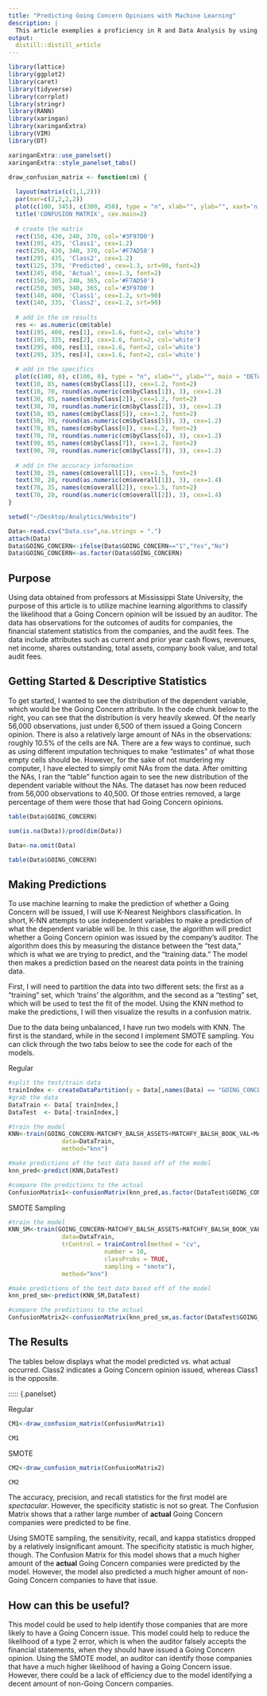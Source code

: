 ```yaml
---
title: "Predicting Going Concern Opinions with Machine Learning"
description: |
  This article exemplies a proficiency in R and Data Analysis by using machine learning models to make predictions of Going Concern opinions. 
output: 
  distill::distill_article
---
```


```r
library(lattice)
library(ggplot2)
library(caret)
library(tidyverse)
library(corrplot)
library(stringr)
library(RANN)
library(xaringan)
library(xaringanExtra)
library(VIM)
library(DT)

xaringanExtra::use_panelset()
xaringanExtra::style_panelset_tabs()

draw_confusion_matrix <- function(cm) {
 
  layout(matrix(c(1,1,2)))
  par(mar=c(2,2,2,2))
  plot(c(100, 345), c(300, 450), type = "n", xlab="", ylab="", xaxt='n', yaxt='n')
  title('CONFUSION MATRIX', cex.main=2)
 
  # create the matrix
  rect(150, 430, 240, 370, col='#3F97D0')
  text(195, 435, 'Class1', cex=1.2)
  rect(250, 430, 340, 370, col='#F7AD50')
  text(295, 435, 'Class2', cex=1.2)
  text(125, 370, 'Predicted', cex=1.3, srt=90, font=2)
  text(245, 450, 'Actual', cex=1.3, font=2)
  rect(150, 305, 240, 365, col='#F7AD50')
  rect(250, 305, 340, 365, col='#3F97D0')
  text(140, 400, 'Class1', cex=1.2, srt=90)
  text(140, 335, 'Class2', cex=1.2, srt=90)
 
  # add in the cm results
  res <- as.numeric(cm$table)
  text(195, 400, res[1], cex=1.6, font=2, col='white')
  text(195, 335, res[2], cex=1.6, font=2, col='white')
  text(295, 400, res[3], cex=1.6, font=2, col='white')
  text(295, 335, res[4], cex=1.6, font=2, col='white')
 
  # add in the specifics
  plot(c(100, 0), c(100, 0), type = "n", xlab="", ylab="", main = "DETAILS", xaxt='n', yaxt='n')
  text(10, 85, names(cm$byClass[1]), cex=1.2, font=2)
  text(10, 70, round(as.numeric(cm$byClass[1]), 3), cex=1.2)
  text(30, 85, names(cm$byClass[2]), cex=1.2, font=2)
  text(30, 70, round(as.numeric(cm$byClass[2]), 3), cex=1.2)
  text(50, 85, names(cm$byClass[5]), cex=1.2, font=2)
  text(50, 70, round(as.numeric(cm$byClass[5]), 3), cex=1.2)
  text(70, 85, names(cm$byClass[6]), cex=1.2, font=2)
  text(70, 70, round(as.numeric(cm$byClass[6]), 3), cex=1.2)
  text(90, 85, names(cm$byClass[7]), cex=1.2, font=2)
  text(90, 70, round(as.numeric(cm$byClass[7]), 3), cex=1.2)
 
  # add in the accuracy information
  text(30, 35, names(cm$overall[1]), cex=1.5, font=2)
  text(30, 20, round(as.numeric(cm$overall[1]), 3), cex=1.4)
  text(70, 35, names(cm$overall[2]), cex=1.5, font=2)
  text(70, 20, round(as.numeric(cm$overall[2]), 3), cex=1.4)
} 
```

```r
setwd("~/Desktop/Analytics/Website")

Data<-read.csv("Data.csv",na.strings = ".")
attach(Data)
Data$GOING_CONCERN<-ifelse(Data$GOING_CONCERN=="1","Yes","No")
Data$GOING_CONCERN<-as.factor(Data$GOING_CONCERN)
```

## Purpose

Using data obtained from professors at Mississippi State University, the purpose of this article is to utilize machine learning algorithms to classify the likelihood that a Going Concern opinion will be issued by an auditor. The data has observations for the outcomes of audits for companies, the financial statement statistics from the companies, and the audit fees. The data include attributes such as current and prior year cash flows, revenues, net income, shares outstanding, total assets, company book value, and total audit fees.  

## Getting Started & Descriptive Statistics

To get started, I wanted to see the distribution of the dependent variable, which would be the Going Concern attribute. In the code chunk below to the right, you can see that the distribution is very heavily skewed. Of the nearly 56,000 observations, just under 6,500 of them issued a Going Concern opinion. There is also a relatively large amount of NAs in the observations: roughly 10.5% of the cells are NA. There are a few ways to continue, such as using different imputation techniques to make "estimates" of what those empty cells should be. However, for the sake of not murdering my computer, I have elected to simply omit NAs from the data. After omitting the NAs, I ran the "table" function again to see the new distribution of the dependent variable without the NAs. The dataset has now been reduced from 56,000 observations to 40,500. Of those entries removed, a large percentage of them were those that had Going Concern opinions.

<aside>
```r
table(Data$GOING_CONCERN)

sum(is.na(Data))/prod(dim(Data))

Data<-na.omit(Data)

table(Data$GOING_CONCERN)
```
</aside>  

## Making Predictions

To use machine learning to make the prediction of whether a Going Concern will be issued, I will use K-Nearest Neighbors classification. In short, K-NN attempts to use independent variables to make a prediction of what the dependent variable will be. In this case, the algorithm will predict whether a Going Concern opinion was issued by the company's auditor. The algorithm does this by measuring the distance between the "test data," which is what we are trying to predict, and the "training data." The model then makes a prediction based on the nearest data points in the training data. 

First, I will need to partition the data into two different sets: the first as a "training" set, which 'trains' the algorithm, and the second as a "testing" set, which will be used to test the fit of the model. Using the KNN method to make the predictions, I will then visualize the results in a confusion matrix. 

Due to the data being unbalanced, I have run two models with KNN. The first is the standard, while in the second I implement SMOTE sampling. You can click through the two tabs below to see the code for each of the models.

::::: {.panelset}

::: {.panel}
[Regular]{.panel-name}

```r
#split the test/train data
trainIndex <- createDataPartition(y = Data[,names(Data) == "GOING_CONCERN"], p = .6, list = FALSE, times = 1)
#grab the data
DataTrain <- Data[ trainIndex,]
DataTest  <- Data[-trainIndex,]

#train the model 
KNN<-train(GOING_CONCERN~MATCHFY_BALSH_ASSETS+MATCHFY_BALSH_BOOK_VAL+MATCHFY_CSHFLST_CHANGE_TTM+MATCHFY_CSHFLST_OP_ACT_TTM+MATCHFY_INCMST_NETINC_TTM+PRIORFY_INCMST_NETINC_TTM+PRIORFY_BALSH_BOOK_VAL+MATCHFY_SUM_AUDFEES+PRIORFY_SUM_AUDFEES+CIK_Code,
               data=DataTrain,
               method="knn")

#make predictions of the test data based off of the model 
knn_pred<-predict(KNN,DataTest)

#compare the predictions to the actual
ConfusionMatrix1<-confusionMatrix(knn_pred,as.factor(DataTest$GOING_CONCERN))
```

:::

::: {.panel}
[SMOTE Sampling]{.panel-name}

```r
#train the model 
KNN_SM<-train(GOING_CONCERN~MATCHFY_BALSH_ASSETS+MATCHFY_BALSH_BOOK_VAL+MATCHFY_CSHFLST_CHANGE_TTM+MATCHFY_CSHFLST_OP_ACT_TTM+MATCHFY_INCMST_NETINC_TTM+PRIORFY_INCMST_NETINC_TTM+PRIORFY_BALSH_BOOK_VAL+MATCHFY_SUM_AUDFEES+PRIORFY_SUM_AUDFEES+CIK_Code,
               data=DataTrain,
               trControl = trainControl(method = "cv",
                           number = 10,
                           classProbs = TRUE,
                           sampling = "smote"),
               method="knn")

#make predictions of the test data based off of the model 
knn_pred_sm<-predict(KNN_SM,DataTest)

#compare the predictions to the actual
ConfusionMatrix2<-confusionMatrix(knn_pred_sm,as.factor(DataTest$GOING_CONCERN))
```


:::

:::::

## The Results

The tables below displays what the model predicted vs. what actual occurred. Class2 indicates a Going Concern opinion issued, whereas Class1 is the opposite. 

::::: {.panelset}

::: {.panel}
[Regular]{.panel-name}

``` r
CM1<-draw_confusion_matrix(ConfusionMatrix1)

CM1
```

:::

::: {.panel}
[SMOTE]{.panel-name}

```r
CM2<-draw_confusion_matrix(ConfusionMatrix2)

CM2
```

:::

The accuracy, precision, and recall statistics for the first model are *spectacular*. However, the specificity statistic is not so great. The Confusion Matrix shows that a rather large number of **actual** Going Concern companies were predicted to be fine. 

Using SMOTE sampling, the sensitivity, recall, and kappa statistics dropped by a relatively insignificant amount. The specificity statistic is much higher, though. The Confusion Matrix for this model shows that a much higher amount of the **actual** Going Concern companies were predicted by the model. However, the model also predicted a much higher amount of non-Going Concern companies to have that issue.

## How can this be useful? 

This model could be used to help identify those companies that are more likely to have a Going Concern issue. This model could help to reduce the likelihood of a type 2 error, which is when the auditor falsely accepts the financial statements, when they should have issued a Going Concern opinion. Using the SMOTE model, an auditor can identify those companies that have a much higher likelihood of having a Going Concern issue. However, there could be a lack of efficiency due to the model identifying a decent amount of non-Going Concern companies. 

